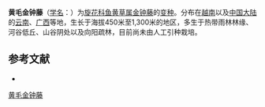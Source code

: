 {{Infraspeciesbox
| name = 黄毛金钟藤
| status = 
| status_system = 
| image =
| species link = 金钟藤
| varietas = fulvopilosa
| genus = Merremia
| species = boisiana
| authority = (Gagn.) V. Ooststr.
}}

'''黄毛金钟藤'''（[[学名|学名]]：{{lang|la|''Merremia boisiana'' var. ''fulvopilosa''}}）为[[旋花科|旋花科]][[鱼黄草属|鱼黄草属]][[金钟藤|金钟藤]]的[[变种|变种]]。分布在[[越南|越南]]以及[[中国大陆|中国大陆]]的[[云南|云南]]、[[广西|广西]]等地，生长于海拔450米至1,300米的地区，多生于热带雨林林缘、河谷低丘、山谷阴处以及向阳疏林，目前尚未由人工引种栽培。

== 参考文献 ==
<div class="references-small">
* {{cite web| url =http://www.bioinfo.cn/db05/KmzwSpecies.php?action=view&id=6033| title =黄毛金钟藤（变种）| work =《中国高等植物数据库全库》| publisher =中国科学院微生物研究所| author =昆明植物研究所| accessdate =2009-02-25| deadurl =yes| archiveurl =https://web.archive.org/web/20160305072354/http://www.bioinfo.cn/db05/KmzwSpecies.php?action=view&id=6033| archivedate =2016-03-05}}
</div>
{{Taxonbar|from=Q11177772}}

[[Category:鱼黄草属|黄毛金钟藤]]


{{植物小作品}}